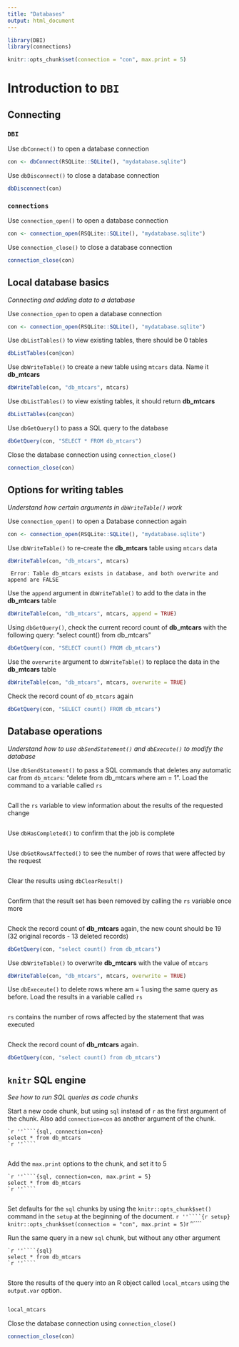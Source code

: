 ```yaml
---
title: "Databases"
output: html_document
---
```


```r
library(DBI)
library(connections)

knitr::opts_chunk$set(connection = "con", max.print = 5)
```

# Introduction to `DBI` 
## Connecting

### `DBI`
Use `dbConnect()` to open a database connection
```r
con <- dbConnect(RSQLite::SQLite(), "mydatabase.sqlite")
```

Use `dbDisconnect()` to close a database connection
```r
dbDisconnect(con)
```

### `connections`
Use `connection_open()` to open a database connection
```r
con <- connection_open(RSQLite::SQLite(), "mydatabase.sqlite")
```

Use `connection_close()` to close a database connection
```r
connection_close(con)
```

## Local database basics
*Connecting and adding data to a database*

Use `connection_open` to open a database connection
```r
con <- connection_open(RSQLite::SQLite(), "mydatabase.sqlite")
```
    
Use `dbListTables()` to view existing tables, there should be 0 tables
```r
dbListTables(con@con)
```

Use `dbWriteTable()` to create a new table using `mtcars` data. Name it **db_mtcars**
```r
dbWriteTable(con, "db_mtcars", mtcars)
```

Use `dbListTables()` to view existing tables, it should return **db_mtcars**
```r
dbListTables(con@con)
```

Use `dbGetQuery()` to pass a SQL query to the database
```r
dbGetQuery(con, "SELECT * FROM db_mtcars")
```

Close the database connection using `connection_close()`
```r
connection_close(con)
```

## Options for writing tables
*Understand how certain arguments in `dbWriteTable()` work*

Use `connection_open()` to open a Database connection again
```r
con <- connection_open(RSQLite::SQLite(), "mydatabase.sqlite")
```

Use `dbWriteTable()` to re-create the **db_mtcars** table using `mtcars` data
```r
dbWriteTable(con, "db_mtcars", mtcars)
```

```
 Error: Table db_mtcars exists in database, and both overwrite and append are FALSE
```

Use the `append` argument in `dbWriteTable()` to add to the data in the **db_mtcars** table
```r
dbWriteTable(con, "db_mtcars", mtcars, append = TRUE)
```

Using `dbGetQuery()`, check the current record count of **db_mtcars** with the following query: "select count() from db_mtcars"
```r
dbGetQuery(con, "SELECT count() FROM db_mtcars")
```

Use the `overwrite` argument to `dbWriteTable()` to replace the data in the **db_mtcars** table
```r
dbWriteTable(con, "db_mtcars", mtcars, overwrite = TRUE)
```

Check the record count of `db_mtcars` again
```r
dbGetQuery(con, "SELECT count() FROM db_mtcars")
```

## Database operations
*Understand how to use `dbSendStatement()` and `dbExecute()` to modify the database*

Use `dbSendStatement()` to pass a SQL commands that deletes any automatic car from `db_mtcars`: "delete from db_mtcars where am = 1". Load the command to a variable called `rs`
```r

```

Call the `rs` variable to view information about the results of the requested change
```r

```

Use `dbHasCompleted()` to confirm that the job is complete
```r

```

Use `dbGetRowsAffected()` to see the number of rows that were affected by the request
```r

```

Clear the results using `dbClearResult()`
```r

```

Confirm that the result set has been removed by calling the `rs` variable once more
```r

```

Check the record count of **db_mtcars** again, the new count should be 19 (32 original records - 13 deleted records)
```r
dbGetQuery(con, "select count() from db_mtcars")
```

Use `dbWriteTable()` to overwrite **db_mtcars** with the value of `mtcars`
```r
dbWriteTable(con, "db_mtcars", mtcars, overwrite = TRUE)
```
    
Use `dbExeceute()` to delete rows where am = 1 using the same query as before. Load the results in a variable called `rs`
```r

```
    
`rs` contains the number of rows affected by the statement that was executed
```r

```
    
Check the record count of **db_mtcars** again.
```r
dbGetQuery(con, "select count() from db_mtcars")
```

## `knitr` SQL engine
*See how to run SQL queries as code chunks*

Start a new code chunk, but using `sql` instead of `r` as the first argument of the chunk.  Also add `connection=con` as another argument of the chunk.

    `r ''````{sql, connection=con}
    select * from db_mtcars
    `r ''````

```sql

```

Add the `max.print` options to the chunk, and set it to 5

    `r ''````{sql, connection=con, max.print = 5}
    select * from db_mtcars
    `r ''````

```sql

```

Set defaults for the `sql` chunks by using the `knitr::opts_chunk$set()` command in the `setup` at the beginning of the document.
    `r ''````{r setup}
    knitr::opts_chunk$set(connection = "con", max.print = 5)
    `r ''````

Run the same query in a new `sql` chunk, but without any other argument

    `r ''````{sql}
    select * from db_mtcars
    `r ''````

```sql

```

Store the results of the query into an R object called `local_mtcars` using 
the `output.var` option.
```sql

```

```r
local_mtcars
```

Close the database connection using `connection_close()`
```r
connection_close(con)
```
